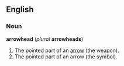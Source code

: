 ==English==
===Noun===
'''arrowhead''' (''plural'' '''arrowheads''')

#The pointed part of an [[arrow]] (the weapon).<!--the front end of an arrow often refered to as the pyle.: no evidence found for it also being called a "pyle"-->
#The pointed part of an arrow (the symbol).